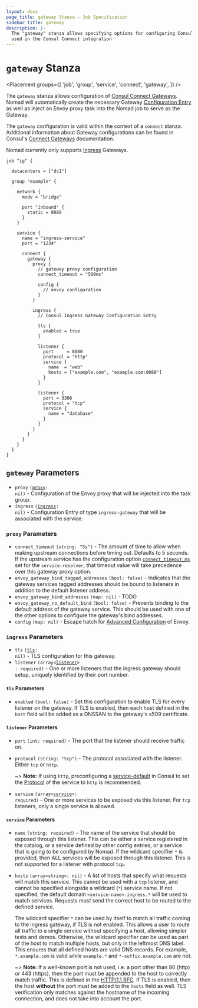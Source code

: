 ```yaml
---
layout: docs
page_title: gateway Stanza - Job Specification
sidebar_title: gateway
description: |-
  The "gateway" stanza allows specifying options for configuring Consul Gateways
  used in the Consul Connect integration
---
```


# `gateway` Stanza

<Placement
  groups={[
    'job',
    'group',
    'service',
    'connect',
    'gateway',
  ]}
/>

The `gateway` stanza allows configuration of [Consul Connect Gateways](https://www.consul.io/docs/connect/gateways). Nomad will
automatically create the necessary Gateway [Configuration Entry](https://www.consul.io/docs/agent/config-entries)
as well as inject an Envoy proxy task into the Nomad job to serve as the Gateway.

The `gateway` configuration is valid within the context of a `connect` stanza.
Additional information about Gateway configurations can be found in Consul's
[Connect Gateways](https://www.consul.io/docs/connect/gateways) documentation.

Nomad currently only supports [Ingress](https://www.consul.io/docs/connect/gateways/ingress-gateway) Gateways.

```hcl
job "ig" {

  datacenters = ["dc1"]

  group "example" {

    network {
      mode = "bridge"

      port "inbound" {
        static = 8080
      }
    }

    service {
      name = "ingress-service"
      port = "1234"

      connect {
        gateway {
          proxy {
            // gateway proxy configuration
            connect_timeout = "500ms"

            config {
              // envoy configuration
            }
          }

          ingress {
            // Consul Ingress Gateway Configuration Entry

            tls {
              enabled = true
            }

            listener {
              port     = 8080
              protocol = "http"
              service {
                name  = "web"
                hosts = ["example.com", "example.com:8080"]
              }
            }

            listener {
              port = 3306
              protocol = "tcp"
              service {
                name = "database"
              }
            }
          }
        }
      }
    }
  }
}
```

## `gateway` Parameters

- `proxy` <code>([proxy]: nil)</code> - Configuration of the Envoy proxy that will
  be injected into the task group.
- `ingress` <code>([ingress]: nil)</code> - Configuration Entry of type `ingress-gateway`
  that will be associated with the service.

### `proxy` Parameters

- `connect_timeout` `(string: "5s")` - The amount of time to allow when making upstream
  connections before timing out. Defaults to 5 seconds. If the upstream service has
  the configuration option <code>[connect_timeout_ms]</code> set for the `service-resolver`, that
  timeout value will take precedence over this gateway proxy option.
- `envoy_gateway_bind_tagged_addresses` `(bool: false)` - Indicates that the gateway
  services tagged addresses should be bound to listeners in addition to the default
  listener address.
- `envoy_gateway_bind_addresses` `(map: nil)` - TODO
- `envoy_gateway_no_default_bind` `(bool: false)` - Prevents binding to the default
  address of the gateway service. This should be used with one of the other options
  to configure the gateway's bind addresses.
- `config` `(map: nil)` - Escape hatch for [Advanced Configuration](https://www.consul.io/docs/connect/proxies/envoy#advanced-configuration)
  of Envoy.

### `ingress` Parameters

- `tls` <code>([tls]: nil)</code> - TLS configuration for this gateway.
- `listener` <code>(array<[listener]> : required)</code> - One or more listeners that the
  ingress gateway should setup, uniquely identified by their port number.


#### `tls` Parameters

- `enabled` `(bool: false)` - Set this configuration to enable TLS for every listener
  on the gateway. If TLS is enabled, then each host defined in the `host` field will
  be added as a DNSSAN to the gateway's x509 certificate.

#### `listener` Parameters

- `port` `(int: required)` - The port that the listener should receive traffic on.
- `protocol` `(string: "tcp")` - The protocol associated with the listener. Either
  `tcp` or `http`.

  ~> **Note:** If using `http`, preconfiguring a [service-default] in Consul to
  set the [Protocol](https://www.consul.io/docs/agent/config-entries/service-defaults#protocol)
  of the service to `http` is recommended.

- `service` <code>(array<[service]>: required)</code> - One or more services to be
  exposed via this listener. For `tcp` listeners, only a single service is allowed.

#### `service` Parameters

- `name` `(string: required)` - The name of the service that should be exposed through
  this listener. This can be either a service registered in the catalog, or a
  service defined by other config entries, or a service that is going to be configured
  by Nomad. If the wildcard specifier `*` is provided, then ALL services will be
  exposed through this listener. This is not supported for a listener with protocol `tcp`.
- `hosts` `(array<string>: nil)` - A list of hosts that specify what requests will
  match this service. This cannot be used with a `tcp` listener, and cannot be
  specified alongside a wildcard (`*`) service name. If not specified, the default
  domain `<service-name>.ingress.*` will be used to match services. Requests *must*
  send the correct host to be routed to the defined service.

  The wildcard specifier `*` can be used by itself to match all traffic coming to
  the ingress gateway, if TLS is not enabled. This allows a user to route all traffic
  to a single service without specifying a host, allowing simpler tests and demos.
  Otherwise, the wildcard specifier can be used as part of the host to match
  multiple hosts, but only in the leftmost DNS label. This ensures that all defined
  hosts are valid DNS records. For example, `*.example.com` is valid while `example.*`
  and `*-suffix.example.com` are not.

  ~> **Note:** If a well-known port is not used, i.e. a port other than 80 (http) or 443 (https),
  then the port must be appended to the host to correctly match traffic. This is
  defined in the [HTTP/1.1 RFC](https://tools.ietf.org/html/rfc2616#section-14.23).
  If TLS is enabled, then the host **without** the port must be added to the `hosts`
  field as well. TLS verification only matches against the hostname of the incoming
  connection, and does not take into account the port.

[proxy]: /docs/job-specification/gateway#proxy-parameters
[ingress]: /docs/job-specification/gateway#ingress-parameters
[tls]: /docs/job-specification/gateway#tlsconfig-parameters
[listener]: /docs/job-specification/gateway#listener-parameters
[service]: /docs/job-specification/gateway#service-parameters
[service-default]: https://www.consul.io/docs/agent/config-entries/service-defaults
[connect_timeout_ms]: https://www.consul.io/docs/agent/config-entries/service-resolver#connecttimeout
